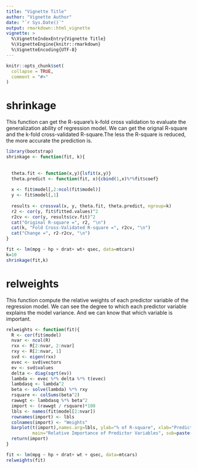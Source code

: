 ```yaml
---
title: "Vignette Title"
author: "Vignette Author"
date: "`r Sys.Date()`"
output: rmarkdown::html_vignette
vignette: >
  %\VignetteIndexEntry{Vignette Title}
  %\VignetteEngine{knitr::rmarkdown}
  %\VignetteEncoding{UTF-8}
---
```


```r
knitr::opts_chunk$set(
  collapse = TRUE,
  comment = "#>"
)
```

# shrinkage

This function can get the R-square's k-fold cross validation to evaluate 
the generalization ability of regression model. We can get the orignal R-square and
the k-fold cross-validated R-square.The less the R-square is reduced, the more accurate the prediction is.

```r
library(bootstrap)
shrinkage <- function(fit, k){
  
  
  theta.fit <- function(x,y){lsfit(x,y)}
  theta.predict <- function(fit, x){cbind(1,x)%*%fit$coef}
  
  x <- fit$model[,2:ncol(fit$model)]
  y <- fit$model[,1]
  
  results <- crossval(x, y, theta.fit, theta.predict, ngroup=k)
  r2 <- cor(y, fit$fitted.values)^2
  r2cv <- cor(y, results$cv.fit)^2
  cat("Original R-square =", r2, "\n")
  cat(k, "Fold Cross-Validated R-square =", r2cv, "\n")
  cat("Change =", r2-r2cv, "\n")
}

fit <- lm(mpg ~ hp + drat+ wt+ qsec, data=mtcars)
k=10
shrinkage(fit,k)
```


# relweights

This function compute the relative weights of each predictor variable of the regression model.
We can see the degree to which each predictor variable explains the model variance.
And we can know that which variable is important.

```r
relweights <- function(fit){
  R <- cor(fit$model)
  nvar <- ncol(R)
  rxx <- R[2:nvar, 2:nvar]
  rxy <- R[2:nvar, 1]
  svd <- eigen(rxx)
  evec <- svd$vectors
  ev <- svd$values
  delta <- diag(sqrt(ev))
  lambda <- evec %*% delta %*% t(evec)
  lambdasq <- lambda^2
  beta <- solve(lambda) %*% rxy
  rsquare <- colSums(beta^2)
  rawwgt <- lambdasq %*% beta^2
  import <- (rawwgt / rsquare)*100
  lbls <- names(fit$model[2:nvar])
  rownames(import) <- lbls
  colnames(import) <- "Weights"
  barplot(t(import),names.arg=lbls, ylab="% of R-square", xlab="Predictor Variables", 
          main="Relative Importance of Predictor Variables", sub=paste("r-square=", round(rsquare, digits=3)))
  return(import)
}

fit <- lm(mpg ~ hp + drat+ wt + qsec, data=mtcars)
relweights(fit)
```

